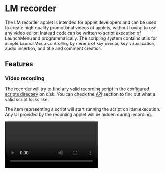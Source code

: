 # LM recorder

The LM recorder applet is intended for applet developers and can be used to create high-quality promotional videos of applets, without having to use any video editor. Instead code can be written to script execution of LaunchMenu and programmatically. The scripting system contains utils for simple LaunchMenu controlling by means of key events, key visualization, audio insertion, and title and comment creation.

## Features

### Video recording

The recorder will try to find any valid recording script in the configured [scripts directory](#scripts-directory) on disk. You can check the [API](#API) section to find out what a valid script looks like.

The item representing a script will start running the script on item execution. Any UI provided by the recording applet will be hidden during recording.

<Video src="/applets/lm-recorder/record.mp4" volumeControls={false} />

#### File watching

A given script can be actively 'watched' using the `Watch record script` action. This will make the script automatically rerun when file changes are detected. When the file is altered again before the previous recording has finished, the previous recording will be cancelled.

This is primarily useful when you're writing and tweaking your script, in order to instantly see the updated version run.

When you no longer want to watch the script, a `Exit watched script` action will be available in any context menu to stop watching.

<Video src="/applets/lm-recorder/watchMode.mp4" volumeControls={false} />

### Audio recording

To ease the recording process, a dedicated audio recorder is included in this applet. This recorder can be used to create voice overs to be used within your video. These voice overs are intended to be short single sentence clips, such that you can later time them with the video using code.

The recording procedure consists of 3 steps:

1. Record your audio
2. Review your audio, and possibly return to step 1
3. Save your audio

The audio is saved to the configured [audio directory](#audio-directory).

<Video src="/applets/lm-recorder/audioRecording.mp4" />

## Settings

The LM recorder only contains a couple of settings: directories to saves files to/read files from and a shortcut for exiting record mode.

<ScreenShot src="/applets/lm-recorder/settings.png" alt="Settings overview" />

### Scripts directory

The scripts directory should point at a directory on disk that contains valid JavaScript (not TypeScript) files that include video scripts. Any file in the directory may contain 0 or more video scripts.

You can check the [API](#API) section to find out what a valid script looks like.

### Audio directory

The audio directory will be used to save audio recordings to. This directory can then later be referenced by your video scripts in order to add audio to videos.

## API

Any video script should be defined using the `declareVideoScript` function exported from the recorder applet (`@launchmenu/applet-lm-recorder`). Any other later mentioned tools can also be imported from the applet itself.

It's important that non of your applet code references your recording, since your recording will make use of the `@launchmenu/applet-lm-recorder` dev-dependency which may not exist in the user's runtime installation.

The video script itself will simply be an asynchronous function that uses the provided tools to record and save a video. Below is a minimalistic example:

```tsx title=myVideo.tsx
import React from "react";
import {declareVideoScript, TitleScreen} from "@launchmenu/applet-lm-recorder";

export default declareVideoScript(
    async ({controller, recorder, visualizer, keyVisualizer, LM}) => {
        await controller.resetLM();
        const recordings = `${__dirname}/../../recordings`;
        const recording = await recorder.recordLM(`${recordings}/demo.webm`);

        await visualizer.show(<TitleScreen title="My applet" />, {
            duration: 4000,
        });
        await controller.wait(500);

        await controller.type("oranges");
        await controller.wait(500);

        await recording.stop();
    }
);
```

The script will receive one argument, including 5 properties. `LM` is the LaunchMenu instance that the script is running in, and the other 4 properties are described in sections below.

### Controller

The controller is used to control LaunchMenu, and provides some functionality to ease automation of LaunchMenu and create nice sequencing in your video.

#### resetLM

The `controller.resetLM` function can be used to reset the state of LM. This will clear any searches, close additional sessions and reset the window size.

It's recommended to call this at the start of any recording, in addition to manually resetting any settings or other data tha may impact the recording.

#### press

The `controller.press` function can be used to emit key events to LaunchMenu. It accepts a key event, list of keys, or list of key names. If key or key names are provided, both a key press and key release event will be emitted. If purely a key event is provided, just that event will be emitted.

When multiple keys or key names are provided, the last key will be used as the event source, while the rest will be used as additionally held keys. This means that no proper events are emitted for these extra held keys, for that [controller.hold](#hold) can be used instead.

Below is the exact interface of the function, as well as an example:

```tsx title=Controller.press.tsx spoiler
type press = {
    /**
     * Presses the given keyboard shortcut for a given amount of time in LM
     * @param keys The key combination to be pressed
     * @param config Additional optional configuration
     */
    (
        keys: IKeyInput,
        config?: {
            /** The duration to hold the key for (not applicable if KeyEvent instance was supplied) */
            duration?: number;
        }
    ): Promise<void>;
};

type IKeyInput = KeyEvent | IKeyName | IKeyName[] | IKey[];
```

```tsx title=pressExample.tsx
await controller.press("enter");
```

#### type

The `controller.type` function builds on top of [`controller.press`](#press) function and can be used to type a sequence of characters. You can feed it a single string, to type said string out as text, or provide an array of more complex key inputs. Below is the exact interface of the function:

```tsx title=Controller.type.tsx spoiler
type type = {
    /**
     * Types the given text in LM sequentially
     * @param sequence The text to be typed
     * @param config Additional optional configuration
     */
    (
        sequence:
            | string
            | (
                  | string
                  | {
                        /** A key combination to execute */
                        key?: IKeyInput;
                        /** Text to be typed */
                        text?: string;
                        /** Additional delay before this event */
                        delay?: number;
                        /** The number of times to repeat this */
                        repeat?: number;
                        /** The delay in between repeats */
                        repeatDelay?: number;
                    }
              )[],
        config?: {
            /** The base delay between key presses */
            delay?: number;
            /** The additional type delay variation */
            variation?: number;
        }
    ): Promise<void>;
};

type IKeyInput = KeyEvent | IKeyName | IKeyName[] | IKey[];
```

Below is a more advanced usage example:

```tsx title=typeExample.tsx
await controller.type([
    {key: "enter"},
    {delay: 500, key: ["ctrl", "a"]},
    {delay: 500, text: "150"},
    {delay: 500, key: "enter"},
    {delay: 1500, key: "up", repeat: 6, repeatDelay: 200},
    {delay: 1000, key: "down", repeat: 6, repeatDelay: 200},
]);
```

#### hold

The `controller.hold` function can be used to press a number of keys in sequence, perform some actions while the keys are held down, and then release the keys in reverse sequence. This can for instance be used to press keys including modifiers, in a manor that's more realistic than what [`controller.press`](#press) offers.

Below is the exact interface of the function, as well as an example:

```tsx title=Controller.hold.tsx spoiler
type hold = {
    /**
     * Presses the given keys in sequence, and possibly performs another sequence while these keys are held
     * @param keys The keys to be pressed
     * @param config Additional configuration
     */
    (
        keys: IKeyName[] | IKey[],
        config?: {
            /** The callback to perform while the keys are held */
            whileHeld?: () => Promise<void>;
            /** The delay between two consecutive key presses */
            keyDelay?: number;
        }
    ): Promise<void>;
};
```

```tsx title=holdExample.tsx
await controller.hold(["ctrl", "a"], {
    whileHeld: async ()=>{
        ...
    }
});
```

#### selectItem

The `controller.selectItem` function can be used to select an item from the menu. This function can be provided with a regex pattern that the item must match, or a function that determines whether a given item is the item you're after, and takes care of cursor navigation for you.

The function assumes that the item will always be found at some point, or will otherwise never resolve.

Below is the exact interface of the function, as well as an example:

```tsx title=Controller.selectItem.tsx spoiler
type selectItem = {
    /**
     * Selects a given item in the menu by navigating to it with the keyboard
     * @param itemMatch The name pattern of the item to select, or a callback to check if this is the item to look for
     * @param config The config for how to navigate to items
     * @returns A promise that resolves once the item was selected
     */
    selectItem(
        itemMatch: IItemMatch,
        config?: IItemNavigationConfig
    ): Promise<void>;
};

type IItemMatch = RegExp | ((item: IMenuItem, hook: IDataHook) => boolean);
type IItemNavigationConfig = {
    /** The base delay between key presses */
    delay?: number;
    /** The additional type delay variation */
    variation?: number;
    /** The name of the key to move the cursor down */
    downKey?: IKeyInput;
    /** The name of the key to move the cursor up */
    upKey?: IKeyInput;
};
```

```tsx title=selectItemExample.tsx
await controller.selectItem(/settings/i);
```

#### navigate

The `controller.navigate` function builds on top of the [`controller.selectItem`](#selectItem) function in order to make nested menu navigation a bit easier. You can give it a sequence of item matchers, and it will automatically find and execute each item in order.

Below is the exact interface of the function, as well as an example:

```tsx title=Controller.navigate.tsx spoiler
type navigate = {
    /**
     * Navigates through several menu layers at once, executing the item the matching items
     * @param itemMatches The matchers for the items to find and execute
     * @param config Additional configuration for selecting the items
     */
    navigate(
        itemMatches: IItemMatch[],
        config?: {
            /** The additional type delay variation */
            variation?: number;
            /** The name of the key to move the cursor down */
            downKey?: IKeyInput;
            /** The name of the key to move the cursor up */
            upKey?: IKeyInput;
            /** The name of the key to execute the item */
            executeKey?: IKeyInput;
            /** The delay before executing an item */
            executeDelay?: number;
            /** The delay before selecting the item */
            selectDelay?: number;
            /** The base delay between key presses */
            keyDelay?: number;
        }
    ): Promise<void>;
};

type IItemMatch = RegExp | ((item: IMenuItem, hook: IDataHook) => boolean);
```

```tsx title=navigateExample.tsx
await controller.navigate([/settings manager/i, /base settings/i, /menu/i]);
```

#### waitOpen

The `controller.waitOpen` function will return a promise that only resolves once LaunchMenu has been opened. Additionally the value `false` can be passed an argument to wait for LM to close. This can be used to pause script execution and perform some manual tasks in the video, and continue the script once LaunchMenu was opened by the user.

#### wait

The `controller.wait` function will return a promise that resolves after the given amount of milliseconds. This can be used to easily pace your video.

### Recorder

The recorder class can be used to create recordings of a monitor, LaunchMenu, or any other window. It can also be used to take screenshots.

#### Record

The `recorder.recordLM`, `recorder.recordScreen`, and `recorder.recordWindow` functions can be used to obtain a [`Recording`](#recording) instance. Each function takes a file path to save the recording to (should have the `.webm` extension) and optionally a record configuration.

This configuration always accepts the following properties:

```tsx title=IRecordingConfig.ts
/** Some recording configs */
export type IRecordingConfig = {
    /** A section to crop to in the final render */
    crop?: IRect;
    /** The bitrate to output the final render at */
    bitRate?: number;
    /** Represents the amount of data loss 0-51 integers (0 =lossless), see ffmpeg -crf */
    crf?: number;
};
```

Below is a simple usage example:

```ts title=recordExample.ts
const recordings = `${__dirname}/../../recordings`;
const recording = await recorder.recordLM(`${recordings}/demo.webm`);
```

#### Screenshot

The `recorder.screenshotLM`, `recorder.screenshotScreen`, and `recorder.screenshotWindow` functions can be used to save a screenshot to a specified path. This path should have the `.png` extension. You can also optionally provide a screenshot configuration.

This configuration always accepts the following properties:

```tsx title=IScreenshotConfig.ts
/** Some screenshot configs */
export type IScreenshotConfig = {
    /** A section to crop to in the final picture */
    crop?: IRect;
};
```

Below is a simple usage example:

```ts title=screenshotExample.ts
const recordings = `${__dirname}/../../recordings`;
await recorder.screenshotLM(`${recordings}/screenshot.png`);
```

#### Recording

The recording class can be used to `pause`, `resume` and `stop` a recording. Additionally `cancel` can be used to cancel the recording. `stop` will stop the recording and save it to disk. `pause` and `resume` can be used for making virtual jump cuts by not recording a given part of the script.

##### addAudio

The `recording.addAudio` function can be used to add an audio fragment to a recording. It simply adds the audio fragment at the given path to the recording at the point in time this function was called at.

It has the following interface:

```ts title=Recording.addAudio.ts
type addAudio = {
    /**
     * Adds the given audio segment at this point in time of the recording
     * @param path The path to the audio file
     * @param config The configuration of the audio
     */
    (path: string, config?: IAudioConfig): void;
};

type IAudioConfig = {
    /** The volume of the audio clip */
    volume?: number;
    /** Number of milliseconds time offset to add the audio at */
    offset?: number;
};
```

#### timestamps

In some cases it's useful to be able to make an table of contents for your video, with timestamps to different sections. For this purpose timestamps can be stored programmatically, and exported to a json file.

The `recording.tagTime` function takes a path as an argument, which can have `.`s (dots) in it to represent nested paths. Calling this will tag the current time in the recording with the given object path.

After the recording finished, you can call `recording.saveTimestamps` to store the timestamps to a json file. This function optionally takes a file path as an argument, which should finish with the `.json` extension. If no path is provided, the path of the video recording will be used, with ` timestamps` append to the end.

Below is an example of some simple usage:

```tsx title=timestampExample.tsx
await controller.wait(500);

recording.tagTime("title.start");
await visualizer.show(<TitleScreen title="My applet" />, {
    duration: 4000,
});
recording.tagTime("title.end");

recording.saveTimestamps("timestamps");
```

```json title=timestamps.json
{
    "title": {
        "start": 0.5,
        "end": 4.5
    }
}
```

### Visualizer

The visualizer can be used to add extra overlay elements on top of LaunchMenu. This can be used add comments, point at stuff, or add full title screens.

The `visualizer.show` function can be used to show a given element. It takes two arguments, the element to show and optionally an extra configuration:

```ts title=Visualizer.show.ts spoiler
type show = {
    /**
     * Shows a given remote element in the overlay screen (only if screen overlay is enabled)
     * @param path The absolute path to the component to be displayed
     * @param config Additional configuration
     * @returns Functions to control to element
     */
    (element: JSX.Element, config: IShowConfig): Promise<{
        /** Disposes the element */
        destroy: () => void;
    }>;
};
type IShowConfig = {
    /** The duration to show the screen for */
    duration?: number;
    /** Whether to fade in, and optionally the duration */
    fadeIn?: number | boolean;
    /** Whether to fade out, and optionally the duration */
    fadeOut?: number | boolean;
};
```

If a duration is passed, the element will be removed after said delay automatically. If no duration is passed the return `destroy` function can be used to dispose the element.

Below is an example of using the `show` function:

```tsx title=showExample.tsx
await visualizer.show(<div>Hello</div>, {
    duration: 4000,
});
```

Additionally a `visualizer.showControllable` function exists to ease element/component alterations over time. This allows you to pass a component instead of an element, and use the `update` function to easily change its props over time:

```ts title=Visualizer.showControllable.ts spoiler
type showControllable = {
    /**
     * Shows the given component with the initial props, and allows for simple prop updates afterwards
     * @param Comp The component to be shown and controlled
     * @param config Additional configuration
     * @returns Functions to control to element
     */
    <T extends Record<string, any>>(
        Comp: FC<T>,
        {props: initialProps, ...config}: IShowConfig & {props: T}
    ): Promise<{
        /** Disposes the element */
        destroy: () => void;
        /** Updates the element's props */
        update: (props: Partial<T>) => void;
    }>;
};
type IShowConfig = {
    /** The duration to show the screen for */
    duration?: number;
    /** Whether to fade in, and optionally the duration */
    fadeIn?: number | boolean;
    /** Whether to fade out, and optionally the duration */
    fadeOut?: number | boolean;
};
```

Below is an example of using the `showControllable` function:

```tsx title=showExample.tsx
const myText = await visualizer.show<{text: string}>(
    ({text}) => <div>{text}</div>,
    {props: {text: "Hello"}}
);
await controller.wait(1500);
myText.update("How are you?");
await controller.wait(1500);
myText.update("Bye?");
await controller.wait(1500);
myText.destroy();
```

#### Components

A number of standard components have been provided that can be shown. These can be used to make the styling in your video consistent with other videos, but any custom components may also be used.

##### Title screen

The title screen can be used to add a simple title, description/subtitle, or list of covered points.
Below is an example using all 3 options:

```tsx title=titleScreenExample.tsx
await visualizer.show(
    <TitleScreen
        title="Video applet"
        description="Watch videos now"
        list={["Find online videos", "Watch videos"]}
    />,
    {
        duration: 4000,
    }
);
```

##### Note screen

The note screen can be used to add an important note on the screen, unrelated to the specific contents currently visible in the screen.

```tsx title=titleScreenExample.tsx
await visualizer.show(<NoteScreen>Usable for any video type</NoteScreen>, {
    duration: 4000,
});
```

##### Overlay

The overlay component can be used to create semi-transparent overlays that can float in an unused area of the screen. It can be used to add additional information to things visible in the screen.

```tsx title=overlayExample.tsx
await visualizer.show(
    <Overlay css={{top: 20, left: 20}}>Use the video pattern</Overlay>,
    {
        duration: 4000,
    }
);
```

##### Pointer overlay

The pointer overlay serves the same purpose as the [`Overlay`](#overlay) but also contains an arrow that can point at a specific section.

```tsx title=pointerOverlayExample.tsx
await visualizer.show(
    <PointerOverlay pointAt={{x: 40, y: 150, direction: "left"}}>
        Video preview
    </PointerOverlay>,
    {
        duration: 4000,
    }
);
```

##### HighlightRect

The highlight rect(angle) can be used to highlight a section of the screen, and possibly also add a comment to it (internally using the pointer overlay). You can either specify a rectangle yourself, or use the name of a section of LaunchMenu. This component isn't aware what sections of LM are currently visible, so you may also need to specify a list of visible sections for the correct area to be highlighted.

```tsx title=highlightRectExample.tsx
await visualizer.show(
    <HighlightRect
        area="path"
        visible={["path", "textField", "content", "menu"]}
        comment="See the video name in the path"
    />,
    {
        duration: 4000,
    }
);
```

Additionally the `showHighlightRect` function (which makes use of the `HighlightRect` component) can be used to animate smooth open and close transitions:

```ts title=showHighlightRectExamples.ts
const rect = await showHighlightRect(visualizer, {
    area: "content",
    comment: "Read the result in the content section",
});
await controller.wait(2000);
rect.update({area: "menu", comment: "stuff"});
await controller.wait(2000);
rect.destroy();
```

#### Fullscreen

The visualizer also supports data to be shown in the entire monitor. To achieve this, a new non-interactive transparent window is opened. This behavior will have to be enabled manually by calling `visualizer.setScreenOverlayEnabled(true)`.

Using this overlay system is a little more cumbersome than the normal visualization, because we have to communicate with this window using [IPC](https://en.wikipedia.org/wiki/Inter-process_communication), thus not allowing us to directly exchange components and other non-json objects.

Several configuration methods are provided:

-   `setScreenOverlayRect(rect: IRect)`: Allows you to specify the rectangle that the window should occupy (defaults to a FHD main display)
-   `setScreenOverlayThemePath(path: string)`: Specifies the file path to the LM theme to be used in this window (used by Box components)
-   `setCursorVisible(visible: boolean)`: Specifies whether the user's mouse should currently be visible. Note that to make the cursor invisible, the overlay is made interactive, and the mouse can thus no longer be used.
-   `setScreenOverlayState(state: T)`: Allows for updating of component state in the overlay screen. This state is forwarded to all shown components in the window.

To show a custom element, the `visualizer.showScreen` function can be used. It has the following interface:

```ts title=Visualizer.showScreen.ts spoiler
type showScreen = {
    /**
     * Shows a given remote element in the overlay screen (only if screen overlay is enabled)
     * @param path The absolute path to the component to be displayed
     * @param config Additional configuration
     * @returns Functions to control to element
     */
    <T extends Record<string, IJSON>>(
        path: string,
        config: IShowScreenConfig<T>
    ): Promise<{
        /** Disposes the element */
        destroy: () => void;
        /** Updates the element's props */
        update: (props: T) => void;
    }>;
};
type IShowScreenConfig<T> = {
    /** The props to pass to the element */
    props?: T;
    /** The duration for which to show this element */
    duration?: number;
    /** Whether to fade in, and optionally the duration */
    fadeIn?: number | boolean;
    /** Whether to fade out, and optionally the duration */
    fadeOut?: number | boolean;
    /** Whether to hide the cursor while this element is visible */
    hideCursor?: boolean;
};
```

Below is an example of how to use this:

```tsx title=myPath/myComponent.tsx
export const MyComp: FC<{name: string}> = ({name}) => <div>{name}</div>;
```

```ts title=showScreenExample.ts
const myComp = await visualizer.showScreen("myPath/myComponent>MyComp", {
    props: {name: "hoi"},
});
await controller.wait(2000);
myComp.update({name: "Bye"});
await controller.wait(2000);
myComp.destroy();
```

Notice that to specify the property to access at a path `>[property]` can be used at the end of the path. If this is absent, the default export will be used instead.

Most of the before mentioned [standard components](#components) also have a dedicated remote controller to ease remote usage:

```ts title=showRemoteTitleScreenExample.ts
await showRemoteTitleScreen(visualizer, {
    props: {name: "My video applet"},
    duration: 4000,
    hideCursor: true,
});
```

### Key visualizer

The key visualizer can be used to visualize the user's key presses. It's enabled by default, but can manually be disabled by calling `visualizer.setListenerEnabled(false)`.

It has a couple more method that could be useful, but generally don't have to be used:

-   `showKeyText`: Used to show fake key presses that didn't actually occur in the program
-   `setListenerOptions`: Used to fine-tune key visualization configuration
-   `setVisualizationComponent`: Used to specify a custom component for key press visualizations
-   `setFullScreenMode(enabled: boolean)`: Used to show the key visualization in the entire screen, instead of in LM. Requires the visualizer's [fullscreen mode](#fullscreen) to be enabled
-   `setScreenVisualizationComponentPath`: Used to specify a custom visualization component to be used in full screen mode. Receives the same props as a component set with `setVisualizationComponent` would receive

## Roadmap

No major new features are planned as of yet, but any suggestions are welcome.

